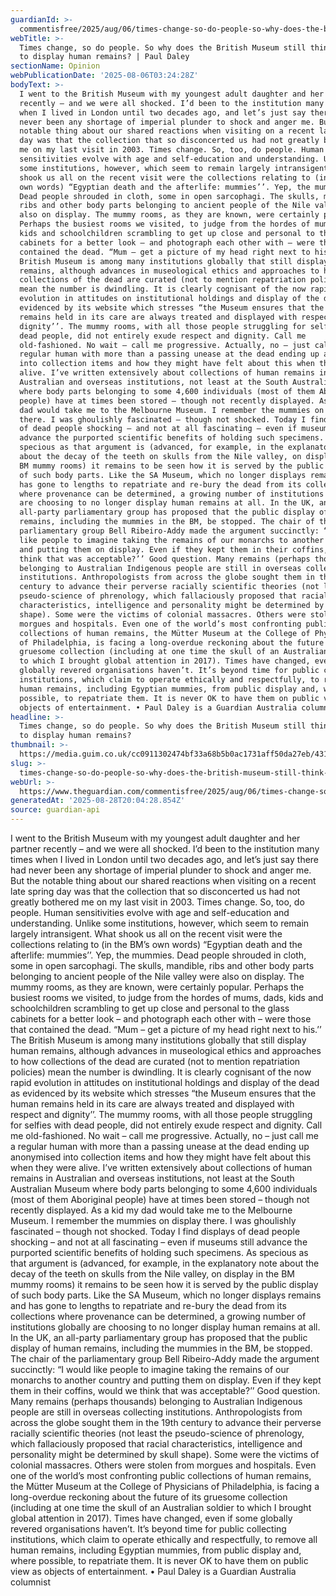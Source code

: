 ```yaml
---
guardianId: >-
  commentisfree/2025/aug/06/times-change-so-do-people-so-why-does-the-british-museum-still-think-its-ok-to-display-human-remains
webTitle: >-
  Times change, so do people. So why does the British Museum still think it’s OK
  to display human remains? | Paul Daley
sectionName: Opinion
webPublicationDate: '2025-08-06T03:24:28Z'
bodyText: >-
  I went to the British Museum with my youngest adult daughter and her partner
  recently – and we were all shocked. I’d been to the institution many times
  when I lived in London until two decades ago, and let’s just say there had
  never been any shortage of imperial plunder to shock and anger me. But the
  notable thing about our shared reactions when visiting on a recent late spring
  day was that the collection that so disconcerted us had not greatly bothered
  me on my last visit in 2003. Times change. So, too, do people. Human
  sensitivities evolve with age and self-education and understanding. Unlike
  some institutions, however, which seem to remain largely intransigent. What
  shook us all on the recent visit were the collections relating to (in the BM’s
  own words) “Egyptian death and the afterlife: mummies’’. Yep, the mummies.
  Dead people shrouded in cloth, some in open sarcophagi. The skulls, mandible,
  ribs and other body parts belonging to ancient people of the Nile valley were
  also on display. The mummy rooms, as they are known, were certainly popular.
  Perhaps the busiest rooms we visited, to judge from the hordes of mums, dads,
  kids and schoolchildren scrambling to get up close and personal to the glass
  cabinets for a better look – and photograph each other with – were those that
  contained the dead. “Mum – get a picture of my head right next to his.’’ The
  British Museum is among many institutions globally that still display human
  remains, although advances in museological ethics and approaches to how
  collections of the dead are curated (not to mention repatriation policies)
  mean the number is dwindling. It is clearly cognisant of the now rapid
  evolution in attitudes on institutional holdings and display of the dead as
  evidenced by its website which stresses “the Museum ensures that the human
  remains held in its care are always treated and displayed with respect and
  dignity’’. The mummy rooms, with all those people struggling for selfies with
  dead people, did not entirely exude respect and dignity. Call me
  old-fashioned. No wait – call me progressive. Actually, no – just call me a
  regular human with more than a passing unease at the dead ending up anonymised
  into collection items and how they might have felt about this when they were
  alive. I’ve written extensively about collections of human remains in
  Australian and overseas institutions, not least at the South Australian Museum
  where body parts belonging to some 4,600 individuals (most of them Aboriginal
  people) have at times been stored – though not recently displayed. As a kid my
  dad would take me to the Melbourne Museum. I remember the mummies on display
  there. I was ghoulishly fascinated – though not shocked. Today I find displays
  of dead people shocking – and not at all fascinating – even if museums still
  advance the purported scientific benefits of holding such specimens. As
  specious as that argument is (advanced, for example, in the explanatory note
  about the decay of the teeth on skulls from the Nile valley, on display in the
  BM mummy rooms) it remains to be seen how it is served by the public display
  of such body parts. Like the SA Museum, which no longer displays remains and
  has gone to lengths to repatriate and re-bury the dead from its collections
  where provenance can be determined, a growing number of institutions globally
  are choosing to no longer display human remains at all. In the UK, an
  all-party parliamentary group has proposed that the public display of human
  remains, including the mummies in the BM, be stopped. The chair of the
  parliamentary group Bell Ribeiro-Addy made the argument succinctly: “I would
  like people to imagine taking the remains of our monarchs to another country
  and putting them on display. Even if they kept them in their coffins, would we
  think that was acceptable?’’ Good question. Many remains (perhaps thousands)
  belonging to Australian Indigenous people are still in overseas collecting
  institutions. Anthropologists from across the globe sought them in the 19th
  century to advance their perverse racially scientific theories (not least the
  pseudo-science of phrenology, which fallaciously proposed that racial
  characteristics, intelligence and personality might be determined by skull
  shape). Some were the victims of colonial massacres. Others were stolen from
  morgues and hospitals. Even one of the world’s most confronting public
  collections of human remains, the Mütter Museum at the College of Physicians
  of Philadelphia, is facing a long-overdue reckoning about the future of its
  gruesome collection (including at one time the skull of an Australian soldier
  to which I brought global attention in 2017). Times have changed, even if some
  globally revered organisations haven’t. It’s beyond time for public collecting
  institutions, which claim to operate ethically and respectfully, to remove all
  human remains, including Egyptian mummies, from public display and, where
  possible, to repatriate them. It is never OK to have them on public view as
  objects of entertainment. • Paul Daley is a Guardian Australia columnist
headline: >-
  Times change, so do people. So why does the British Museum still think it’s OK
  to display human remains?
thumbnail: >-
  https://media.guim.co.uk/cc0911302474bf33a68b5b0ac1731aff50da27eb/431_421_2103_1682/500.jpg
slug: >-
  times-change-so-do-people-so-why-does-the-british-museum-still-think-its-ok-to-display-human-remains-or-paul-daley
webUrl: >-
  https://www.theguardian.com/commentisfree/2025/aug/06/times-change-so-do-people-so-why-does-the-british-museum-still-think-its-ok-to-display-human-remains
generatedAt: '2025-08-28T20:04:28.854Z'
source: guardian-api
---
```

I went to the British Museum with my youngest adult daughter and her partner recently – and we were all shocked. I’d been to the institution many times when I lived in London until two decades ago, and let’s just say there had never been any shortage of imperial plunder to shock and anger me. But the notable thing about our shared reactions when visiting on a recent late spring day was that the collection that so disconcerted us had not greatly bothered me on my last visit in 2003. Times change. So, too, do people. Human sensitivities evolve with age and self-education and understanding. Unlike some institutions, however, which seem to remain largely intransigent. What shook us all on the recent visit were the collections relating to (in the BM’s own words) “Egyptian death and the afterlife: mummies’’. Yep, the mummies. Dead people shrouded in cloth, some in open sarcophagi. The skulls, mandible, ribs and other body parts belonging to ancient people of the Nile valley were also on display. The mummy rooms, as they are known, were certainly popular. Perhaps the busiest rooms we visited, to judge from the hordes of mums, dads, kids and schoolchildren scrambling to get up close and personal to the glass cabinets for a better look – and photograph each other with – were those that contained the dead. “Mum – get a picture of my head right next to his.’’ The British Museum is among many institutions globally that still display human remains, although advances in museological ethics and approaches to how collections of the dead are curated (not to mention repatriation policies) mean the number is dwindling. It is clearly cognisant of the now rapid evolution in attitudes on institutional holdings and display of the dead as evidenced by its website which stresses “the Museum ensures that the human remains held in its care are always treated and displayed with respect and dignity’’. The mummy rooms, with all those people struggling for selfies with dead people, did not entirely exude respect and dignity. Call me old-fashioned. No wait – call me progressive. Actually, no – just call me a regular human with more than a passing unease at the dead ending up anonymised into collection items and how they might have felt about this when they were alive. I’ve written extensively about collections of human remains in Australian and overseas institutions, not least at the South Australian Museum where body parts belonging to some 4,600 individuals (most of them Aboriginal people) have at times been stored – though not recently displayed. As a kid my dad would take me to the Melbourne Museum. I remember the mummies on display there. I was ghoulishly fascinated – though not shocked. Today I find displays of dead people shocking – and not at all fascinating – even if museums still advance the purported scientific benefits of holding such specimens. As specious as that argument is (advanced, for example, in the explanatory note about the decay of the teeth on skulls from the Nile valley, on display in the BM mummy rooms) it remains to be seen how it is served by the public display of such body parts. Like the SA Museum, which no longer displays remains and has gone to lengths to repatriate and re-bury the dead from its collections where provenance can be determined, a growing number of institutions globally are choosing to no longer display human remains at all. In the UK, an all-party parliamentary group has proposed that the public display of human remains, including the mummies in the BM, be stopped. The chair of the parliamentary group Bell Ribeiro-Addy made the argument succinctly: “I would like people to imagine taking the remains of our monarchs to another country and putting them on display. Even if they kept them in their coffins, would we think that was acceptable?’’ Good question. Many remains (perhaps thousands) belonging to Australian Indigenous people are still in overseas collecting institutions. Anthropologists from across the globe sought them in the 19th century to advance their perverse racially scientific theories (not least the pseudo-science of phrenology, which fallaciously proposed that racial characteristics, intelligence and personality might be determined by skull shape). Some were the victims of colonial massacres. Others were stolen from morgues and hospitals. Even one of the world’s most confronting public collections of human remains, the Mütter Museum at the College of Physicians of Philadelphia, is facing a long-overdue reckoning about the future of its gruesome collection (including at one time the skull of an Australian soldier to which I brought global attention in 2017). Times have changed, even if some globally revered organisations haven’t. It’s beyond time for public collecting institutions, which claim to operate ethically and respectfully, to remove all human remains, including Egyptian mummies, from public display and, where possible, to repatriate them. It is never OK to have them on public view as objects of entertainment. • Paul Daley is a Guardian Australia columnist
